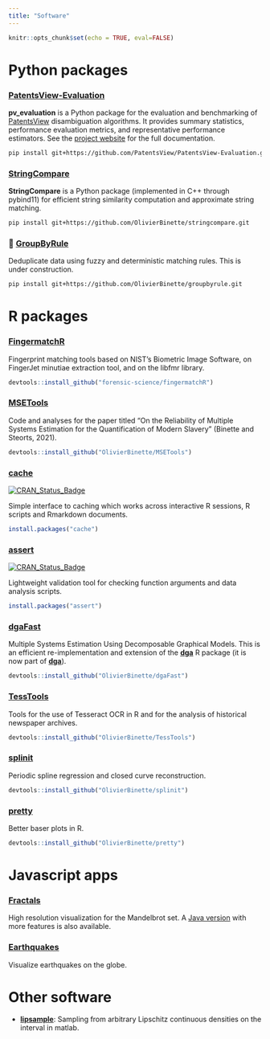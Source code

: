 ```yaml
---
title: "Software"
---
```

 
```r
knitr::opts_chunk$set(echo = TRUE, eval=FALSE)
```

# Python packages

### [PatentsView-Evaluation](https://github.com/PatentsView/PatentsView-Evaluation/)

**pv_evaluation** is a Python package for the evaluation and benchmarking of [PatentsView](https://patentsview.org/) disambiguation algorithms. It provides summary statistics, performance evaluation metrics, and representative performance estimators. See the [project website](https://patentsview.github.io/PatentsView-Evaluation/build/html/index.html) for the full documentation.

```bash
pip install git+https://github.com/PatentsView/PatentsView-Evaluation.git@release
```

### [StringCompare](https://github.com/olivierbinette/StringCompare)

**StringCompare** is a Python package (implemented in C++ through pybind11) for efficient string similarity computation and approximate string matching.

```bash
pip install git+https://github.com/OlivierBinette/stringcompare.git
```


### 🚧 [GroupByRule](https://github.com/olivierbinette/groupbyrule)

Deduplicate data using fuzzy and deterministic matching rules. This is under construction.

```bash
pip install git+https://github.com/OlivierBinette/groupbyrule.git
```


# R packages

### [FingermatchR](https://github.com/forensic-science/fingermatchR)

Fingerprint matching tools based on NIST's Biometric Image Software, on FingerJet minutiae extraction tool, and on the libfmr library.

```r
devtools::install_github("forensic-science/fingermatchR")
```

### [MSETools](https://github.com/OlivierBinette/MSETools)

Code and analyses for the paper titled “On the Reliability of Multiple Systems Estimation for the Quantification of Modern Slavery” (Binette and Steorts, 2021).

```r
devtools::install_github("OlivierBinette/MSETools")
```

### [cache](https://github.com/OlivierBinette/cache)

[![CRAN\_Status\_Badge](https://www.r-pkg.org/badges/version/assert)](https://cran.r-project.org/package=cache)

Simple interface to caching which works across interactive R sessions, R scripts and Rmarkdown documents.

```r
install.packages("cache")
```

### [assert](https://github.com/OlivierBinette/assert)

[![CRAN\_Status\_Badge](https://www.r-pkg.org/badges/version/assert)](https://cran.r-project.org/package=assert)

Lightweight validation tool for checking function arguments and data analysis scripts.

```r
install.packages("assert")
```

### [dgaFast](https://github.com/OlivierBinette/dgaFast)

Multiple Systems Estimation Using Decomposable Graphical Models. This is an efficient re-implementation and extension of the [**dga**](https://github.com/hrdag/dga) R package (it is now part of [**dga**](https://github.com/hrdag/dga)).

```r
devtools::install_github("OlivierBinette/dgaFast")
```


### [TessTools](https://github.com/OlivierBinette/TessTools)

Tools for the use of Tesseract OCR in R and for the analysis of historical newspaper archives.

```r
devtools::install_github("OlivierBinette/TessTools")
```


### [splinit](https://github.com/OlivierBinette/splinit)

Periodic spline regression and closed curve reconstruction.

```r
devtools::install_github("OlivierBinette/splinit")
```

### [pretty](https://github.com/OlivierBinette/pretty)

Better baser plots in R.

```r
devtools::install_github("OlivierBinette/pretty")
```

# Javascript apps

### [Fractals](https://olivierbinette.github.io/Fractals/)

High resolution visualization for the Mandelbrot set. A [Java version](https://github.com/olivierBinette/Fractals) with more features is also available.

### [Earthquakes](https://olivierbinette.github.io/earthquakes/)

Visualize earthquakes on the globe.

# Other software

- **[lipsample](https://github.com/OlivierBinette/lipsample)**: Sampling from arbitrary Lipschitz continuous densities on the interval in matlab.
